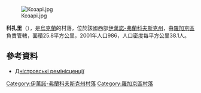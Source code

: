 [[Image:Козарі.jpg|right]]

{{coord|49|14|40|N|24|26|16|E|scale:30000|display=title}}

'''科扎里'''（{{lang-uk|Козарі}}），是[[烏克蘭|烏克蘭]]的村落，位於該國西部[[伊萬諾-弗蘭科夫斯克州|伊萬諾-弗蘭科夫斯克州]]，由[[羅加京區|羅加京區]]負責管轄，面積25.8平方公里，2001年人口986，人口密度每平方公里38.1人。

==參考資料==
* [https://web.archive.org/web/20090807214750/http://www.geocities.com/dnistrove/Zhuravno.html Дністровські ремінісценції]

{{DEFAULTSORT:Козарі}}
[[Category:伊萬諾-弗蘭科夫斯克州村落|Category:伊萬諾-弗蘭科夫斯克州村落]]
[[Category:羅加京區村落|Category:羅加京區村落]]


{{IvanoFrankivsk-geo-stub}}